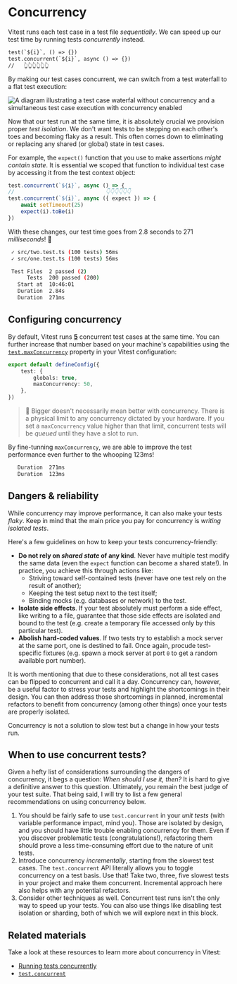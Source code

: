 # Concurrency

<EpicVideo url="https://www.epicweb.dev/workshops/advanced-vitest-patterns/performance/04-02-problem/solution" />

Vitest runs each test case in a test file _sequentially_. We can speed up our test time by running tests _concurrently_ instead.

```diff filename=your.test.ts remove=1 add=2
test(`${i}`, () => {})
test.concurrent(`${i}`, async () => {})
//   👆👆👆👆👆👆
```

By making our test cases concurrent, we can switch from a test waterfall to a flat test execution:

![A diagram illustrating a test case waterfal without concurrency and a simultaneous test case execution with concurrency enabled](/assets/05-02-with-concurrency.png)

Now that our test run at the same time, it is absolutely crucial we provision proper _test isolation_. We don't want tests to be stepping on each other's toes and becoming flaky as a result. This often comes down to eliminating or replacing any shared (or global) state in test cases.

For example, the `expect()` function that you use to make assertions _might contain state_. It is essential we scoped that function to individual test case by accessing it from the test context object:

```ts diff remove=1 add=3
test.concurrent(`${i}`, async () => {
//                             👇👇👇👇👇👇
test.concurrent(`${i}`, async ({ expect }) => {
	await setTimeout(25)
	expect(i).toBe(i)
})
```

With these changes, our test time goes from 2.8 seconds to 271 _milliseconds_! 🤯

```bash remove=7 add=8
 ✓ src/two.test.ts (100 tests) 56ms
 ✓ src/one.test.ts (100 tests) 56ms

 Test Files  2 passed (2)
      Tests  200 passed (200)
   Start at  10:46:01
   Duration  2.84s
   Duration  271ms
```

## Configuring concurrency

By default, Vitest runs **<u>5</u>** concurrent test cases at the same time. You can further increase that number based on your machine's capabilities using the [`test.maxConcurrency`](https://vitest.dev/config/#maxconcurrency) property in your Vitest configuration:

```ts filename=vitest.config.ts add=4
export default defineConfig({
	test: {
		globals: true,
		maxConcurrency: 50,
	},
})
```

> 🦉 Bigger doesn't necessarily mean better with concurrency. There is a physical limit to any concurrency dictated by your hardware. If you set a `maxConcurrency` value higher than that limit, concurrent tests will be _queued_ until they have a slot to run.

By fine-tunning `maxConcurrency`, we are able to improve the test performance even further to the whooping 123ms!

```bash remove=1 add=2
   Duration  271ms
   Duration  123ms
```

## Dangers & reliability

While concurrency may improve performance, it can also make your tests _flaky_. Keep in mind that the main price you pay for concurrency is _writing isolated tests_.

Here's a few guidelines on how to keep your tests concurrency-friendly:

- **Do not rely on _shared state_ of any kind**. Never have multiple test modify the same data (even the `expect` function can become a shared state!). In practice, you achieve this through actions like:
  - Striving toward self-contained tests (never have one test rely on the result of another);
  - Keeping the test setup next to the test itself;
  - Binding mocks (e.g. databases or network) to the test.
- **Isolate side effects**. If your test absolutely must perform a side effect, like writing to a file, guarantee that those side effects are isolated and bound to the test (e.g. create a temporary file accessed only by this particular test).
- **Abolish hard-coded values**. If two tests try to establish a mock server at the same port, one is destined to fail. Once again, procude test-specific fixtures (e.g. spawn a mock server at port `0` to get a random available port number).

It is worth mentioning that due to these considerations, not all test cases can be flipped to concurrent and call it a day. Concurrency can, however, be a useful factor to stress your tests and highlight the shortcomings in their design. You can then address those shortcomings in planned, incremental refactors to benefit from concurrency (among other things) once your tests are properly isolated.

<callout-warning>
	Concurrency is not a solution to slow test but a change in how your tests run.
</callout-warning>

## When to use concurrent tests?

Given a hefty list of considerations surrounding the dangers of concurrency, it begs a question: _When should I use it, then?_ It is hard to give a definitive answer to this question. Ultimately, you remain the best judge of your test suite. That being said, I will try to list a few general recommendations on using concurrency below.

1. You should be fairly safe to use `test.concurrent` in your _unit tests_ (with variable performance impact, mind you). Those are isolated by design, and you should have little trouble enabling concurrency for them. Even if you discover problematic tests (congratulations!), refactoring them should prove a less time-consuming effort due to the nature of unit tests.
1. Introduce concurrency _incrementally_, starting from the slowest test cases. The `test.concurrent` API literally allows you to toggle concurrency on a test basis. Use that! Take two, three, five slowest tests in your project and make them concurrent. Incremental approach here also helps with any potential refactors.
1. Consider other techniques as well. Concurrent test runs isn't the only way to speed up your tests. You can also use things like disabling test isolation or sharding, both of which we will explore next in this block.

## Related materials

Take a look at these resources to learn more about concurrency in Vitest:

- [Running tests concurrently](https://vitest.dev/guide/features.html#running-tests-concurrently)
- [`test.concurrent`](https://vitest.dev/api/#test-concurrent)
